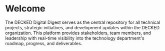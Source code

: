 # Welcome

The DECKED Digital Digest serves as the central repository for all technical projects, strategic initiatives, and development updates within the DECKED organization. This platform provides stakeholders, team members, and leadership with real-time visibility into the technology department's roadmap, progress, and deliverables.